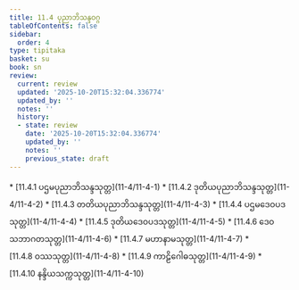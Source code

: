 ```yaml
---
title: 11.4 ပုညာဘိသန္ဒဝဂ္ဂ
tableOfContents: false
sidebar:
  order: 4
type: tipitaka
basket: su
book: sn
review:
  current: review
  updated: '2025-10-20T15:32:04.336774'
  updated_by: ''
  notes: ''
  history:
  - state: review
    date: '2025-10-20T15:32:04.336774'
    updated_by: ''
    notes: ''
    previous_state: draft
---
```



<DynamicBreadcrumb />


<ReviewStatus review={frontmatter.review} showDetails={true} />

<HypothesisAnnotation frontmatter={frontmatter} />



<TableOfContents book="sn" section="11.4">
* [11.4.1 ပဌမပုညာဘိသန္ဒသုတ္တ](11-4/11-4-1)
* [11.4.2 ဒုတိယပုညာဘိသန္ဒသုတ္တ](11-4/11-4-2)
* [11.4.3 တတိယပုညာဘိသန္ဒသုတ္တ](11-4/11-4-3)
* [11.4.4 ပဌမဒေဝပဒသုတ္တ](11-4/11-4-4)
* [11.4.5 ဒုတိယဒေဝပဒသုတ္တ](11-4/11-4-5)
* [11.4.6 ဒေဝသဘာဂတသုတ္တ](11-4/11-4-6)
* [11.4.7 မဟာနာမသုတ္တ](11-4/11-4-7)
* [11.4.8 ဝဿသုတ္တ](11-4/11-4-8)
* [11.4.9 ကာဠိဂေါဓသုတ္တ](11-4/11-4-9)
* [11.4.10 နန္ဒိယသက္ကသုတ္တ](11-4/11-4-10)
</TableOfContents>